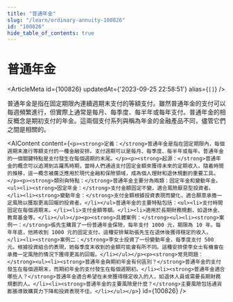 ```yaml
---
title: "普通年金"
slug: "/learn/ordinary-annuity-100826"
id: "100826"
hide_table_of_contents: true
---
```



# 普通年金

<ArticleMeta id={100826} updatedAt={'2023-09-25 22:58:51'} alias={`[]`} />
<div className='border-solid border-b border-t-0 my-4 border-[var(--ifm-color-gray-300)]' />

普通年金是指在固定期限內連續週期末支付的等額支付。雖然普通年金的支付可以每週頻繁進行，但實際上通常是每月、每季度、每半年或每年支付。普通年金的相反概念是期初支付的年金。這兩個支付系列與稱為年金的金融產品不同，儘管它們之間是相關的。

<AIContent content={`<p><strong>定義：</strong>普通年金是指在固定期限內，每個週期末進行等額支付的一種金融安排。支付週期可以是每月、每季度、每半年或每年。普通年金的一個關鍵特點是支付發生在每個週期的末尾。</p><p><strong>起源：</strong>普通年金的概念可以追溯到古羅馬時期，當時人們通過支付固定金額來獲得未來的定期收入。隨着時間的推移，這一概念被廣泛應用於現代金融和保險領域，成為個人理財和退休規劃的重要工具。</p><p><strong>類別與特點：</strong>普通年金主要分為兩類：固定年金和變動年金。<ul><li><strong>固定年金：</strong>支付金額固定不變，適合風險厭惡型投資者。</li><li><strong>變動年金：</strong>支付金額根據投資表現而變化，適合願意承擔一定風險以獲取更高回報的投資者。</li></ul>普通年金的主要特點包括：<ul><li>支付時間固定在每個週期末。</li><li>支付金額等額。</li><li>適用於長期財務規劃，如退休金、教育基金等。</li></ul></p><p><strong>具體案例：</strong><ul><li><strong>案例一：</strong>張先生購買了一份普通年金保險，每年支付 1000 元，期限為 10 年。每年年底，他將收到 1000 元的固定支付。這種安排幫助張先生在退休後獲得穩定的收入。</li><li><strong>案例二：</strong>李女士投資了一份變動年金，每季度支付 500 元。根據投資組合的表現，她每季度末收到的金額可能會有所不同。這種安排使李女士有機會在承擔一定風險的情況下獲得更高的回報。</li></ul></p><p><strong>常見問題：</strong><ul><li><strong>普通年金與期初年金有何區別？</strong>普通年金的支付發生在每個週期末，而期初年金的支付發生在每個週期初。</li><li><strong>普通年金適合哪些人？</strong>普通年金適合希望在未來獲得穩定收入的人，如退休人員或需要長期財務規劃的人。</li><li><strong>普通年金的主要風險是什麼？</strong>主要風險包括通貨膨脹導致購買力下降和投資表現不佳。</li></ul></p>`} id={100826} />
